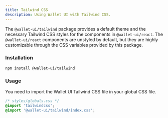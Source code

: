 ```yaml
---
title: Tailwind CSS
description: Using Wallet UI with Tailwind CSS.
---
```


The `@wallet-ui/tailwind` package provides a default theme and the necessary Tailwind CSS styles for the components in `@wallet-ui/react`. The `@wallet-ui/react` components are unstyled by default, but they are highly customizable through the CSS variables provided by this package.

### Installation

```package-install
npm install @wallet-ui/tailwind
```

### Usage

You need to import the Wallet UI Tailwind CSS file in your global CSS file.

```css
/* styles/globals.css */
@import 'tailwindcss';
@import '@wallet-ui/tailwind/index.css';
```
